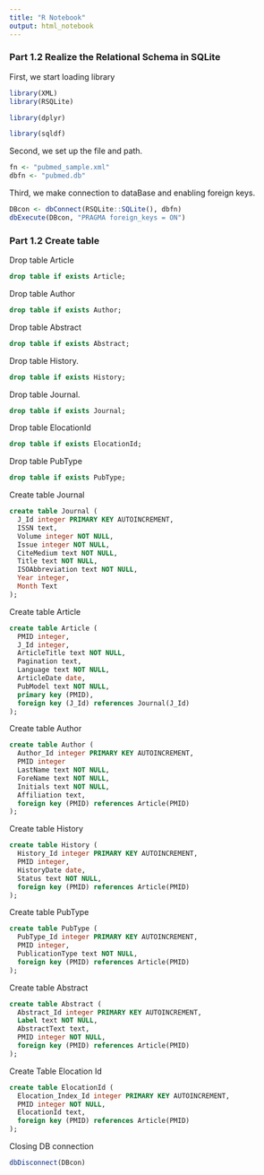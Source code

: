 ```yaml
---
title: "R Notebook"
output: html_notebook
---
```

### Part 1.2 Realize the Relational Schema in SQLite

First, we start loading library
```r
library(XML)
library(RSQLite)

library(dplyr)

library(sqldf)
```

Second, we set up the file and path.
```r
fn <- "pubmed_sample.xml"
dbfn <- "pubmed.db"
```

Third, we make connection to dataBase and enabling foreign keys.
```r
DBcon <- dbConnect(RSQLite::SQLite(), dbfn)
dbExecute(DBcon, "PRAGMA foreign_keys = ON")
```


### Part 1.2 Create table

Drop table Article
```sql
drop table if exists Article;
```

Drop table Author
```sql
drop table if exists Author;
```

Drop table Abstract
```sql
drop table if exists Abstract;
```

Drop table History.
```sql
drop table if exists History;
```

Drop table Journal.
```sql
drop table if exists Journal;
```

Drop table ElocationId
```sql
drop table if exists ElocationId;
```

Drop table PubType
```sql
drop table if exists PubType;
```

Create table Journal
```sql
create table Journal (
  J_Id integer PRIMARY KEY AUTOINCREMENT,
  ISSN text,
  Volume integer NOT NULL,
  Issue integer NOT NULL,
  CiteMedium text NOT NULL,
  Title text NOT NULL,
  ISOAbbreviation text NOT NULL,
  Year integer,
  Month Text
);
```

Create table Article
```sql
create table Article (
  PMID integer,
  J_Id integer,
  ArticleTitle text NOT NULL,
  Pagination text,
  Language text NOT NULL,
  ArticleDate date,
  PubModel text NOT NULL,
  primary key (PMID),
  foreign key (J_Id) references Journal(J_Id)
);
```

Create table Author
```sql
create table Author (
  Author_Id integer PRIMARY KEY AUTOINCREMENT,
  PMID integer
  LastName text NOT NULL,
  ForeName text NOT NULL,
  Initials text NOT NULL,
  Affiliation text,
  foreign key (PMID) references Article(PMID)
);
```



Create table History
```sql
create table History (
  History_Id integer PRIMARY KEY AUTOINCREMENT,
  PMID integer,
  HistoryDate date,
  Status text NOT NULL,
  foreign key (PMID) references Article(PMID)
);
```

Create table PubType
```sql
create table PubType (
  PubType_Id integer PRIMARY KEY AUTOINCREMENT,
  PMID integer,
  PublicationType text NOT NULL,
  foreign key (PMID) references Article(PMID)
);
```

Create table Abstract
```sql
create table Abstract (
  Abstract_Id integer PRIMARY KEY AUTOINCREMENT,
  Label text NOT NULL,
  AbstractText text,
  PMID integer NOT NULL,
  foreign key (PMID) references Article(PMID)
);
```

Create Table Elocation Id

```sql
create table ElocationId (
  Elocation_Index_Id integer PRIMARY KEY AUTOINCREMENT,
  PMID integer NOT NULL,
  ElocationId text,
  foreign key (PMID) references Article(PMID)
);

```



Closing DB connection
```r
dbDisconnect(DBcon)
```

